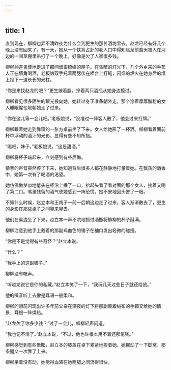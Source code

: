 ```yaml
---
---
---
```

title: 1
---



直到现在，柳柳也弄不清昨夜为什么会到更生的那爿酒坊里去。赵龙已经有好几个晚上没有回来了，有一天，她从一个扶箕占卦的老人口中得知赵龙前些天被人在河边的一间草棚里吊打了一个晚上，好像是欠了人家很多钱。

柳柳神差鬼使地走进了那间烟雾缭绕的屋子。在昏暗的灯光下，几个外乡来的手艺人正在墙角喝酒，老板娘双手托着两腮伏在柜台上打盹，闪烁的炉火在她身后的墙上投下一道长长的光柱。

“你是来找赵龙的吧？”更生跛着腿，拎着两只酒瓶从她身边擦过。

柳柳看见很多陌生的眼光投向她。她转过身正准备朝外走，那个涂着厚厚脂粉的女人睡眼惺忪地朝她走了过来。

“你在这儿等一会儿吧。”老板娘说，“没准过一阵客人散了，他会过来打牌。”

柳柳跟着她走到靠窗的一张方桌前坐了下来。女人给她斟了一杯酒。柳柳看着面前杯中浮动的酒汁的光影，显得有些不知所措。

“喝吧，妹子。”老板娘说，“这是甜酒。”

柳柳将杯子端起来，立刻感到有些后悔。

猜拳的声音突然停了下来，她知道背后很多人都在静静地打量着她。在飘荡的酒香中，她第一次有了喝酒的渴望。

她仿佛做梦似地低头在杯沿上抿了一口，抬起头看了看对面的那个女人，接着又喝了第二口。嘴里残留的酒气使她感到一阵恐慌。她不安地回头瞥了一眼。

不知什么时候，赵立本和王胡子一前一后朝这边走了过来，客人渐渐散去了，更生的身影在那些桌子之间晃来晃去。

他们在桌边坐了下来，赵立本一声不吭地抓过酒瓶将柳柳的杯子斟满。

柳柳注意到他手上戴着的那副鸡血色的镯子在袖口发出轻微的碰撞。

“你是不是觉得有些奇怪？”赵立本说。

“什么？”

“我手上的这副镯子。”

柳柳没有吱声。

“听赵龙说它是你的私藏。”赵立本笑了一下，“我玩几天过些日子就还给他。”

他的嗓音听上去像是耳语一般柔和。

柳柳的眼前闪现出许多年前父亲在深夜的灯下将那副裹着绒布的手镯交给她的情景，耳根一阵燥热。

“赵龙欠了你多少钱？”过了一会儿，柳柳轻声问道。

“我也记不清了。”赵立本说，“不过，他也许根本用不着还那笔钱。”

柳柳感觉到有些晕眩，赵立本的膝盖在桌下紧紧地挨着她，她挪动了一下脚窝，那条腿又一次靠了上来。

柳柳坐着没有动，她觉得血液在她两腿之间流得很快。